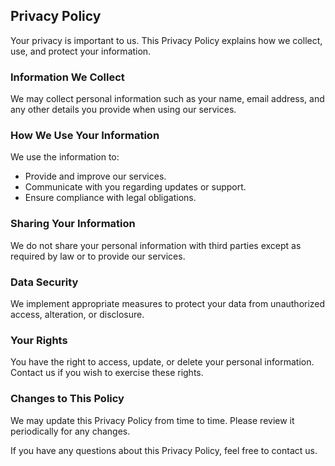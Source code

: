
<BlogLayout title="Privacy Policy" slug="/privacy-policy">

## Privacy Policy

Your privacy is important to us. This Privacy Policy explains how we collect, use, and protect your information.

### Information We Collect
We may collect personal information such as your name, email address, and any other details you provide when using our services.

### How We Use Your Information
We use the information to:
- Provide and improve our services.
- Communicate with you regarding updates or support.
- Ensure compliance with legal obligations.

### Sharing Your Information
We do not share your personal information with third parties except as required by law or to provide our services.

### Data Security
We implement appropriate measures to protect your data from unauthorized access, alteration, or disclosure.

### Your Rights
You have the right to access, update, or delete your personal information. Contact us if you wish to exercise these rights.

### Changes to This Policy
We may update this Privacy Policy from time to time. Please review it periodically for any changes.

If you have any questions about this Privacy Policy, feel free to contact us.

</BlogLayout>
